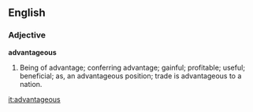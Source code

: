 ==English==

===Adjective===

'''advantageous'''

#Being of advantage; conferring advantage; gainful; profitable; useful; beneficial; as, an advantageous position; trade is advantageous to a nation.

[[it:advantageous]]